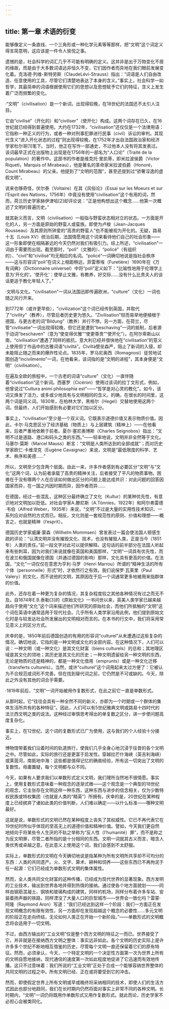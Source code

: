 ```yaml
---
---
---
```

title: 第一章 术语的衍变
---




能够像定义一条直线、一个三角形或一种化学元素等等那样，把“文明”这个词定义得言简意明，这应该是一件令人愉悦之事。

遗憾的是，社会科学的词汇几乎不可能有明确的定义。这并非是出于万物变化不居的缘故，而是由于大多数词语远非恒久不变，它们因作者而异地在我们眼前发展变化着。克洛德·列维-斯特劳斯（ClaudeLévi-Strauss）指出：“词语是人们自由改造、任意使用的工具，尽管它们清楚地表达了本身的含义。”事实上，社会科学一如哲学，其最简单的词语根据使用它们的思想以及思想赋予它们的特征，含义上发生着广泛而频繁的变化。

·“文明”（civilisation）是一个新词，出现得较晚，在18世纪的法国还不太引人注目。

它由“civilisé”（开化的）和“civiliser”（使开化）构成。这两个词存在已久，在16世纪就已经得到普遍使用。大约在1732年，“civilisation”还仅仅是一个法律用语：它指称一种正义的行为，或者一种对刑事犯罪进行民事（civil）诉讼的审判。其现代含义“进入开化状态的过程”则出现得较晚，在1752年才出自法国政治家和经济学家杜尔哥[1]笔下。当时，他正在写作一部通史，不过他本人没有将其发表过。该词最早正式在出版物上出现是在1756年的一部名为“人口论”（Traité de la population）的著作中。这部书的作者是维克托·里凯蒂，即米拉波侯爵（Victor Riqueti，Marquis of Mirabeau），他是著名的革命家米拉波伯爵（Honoré，Count Mirabeau）的父亲。他提到了“文明的范围”，甚至还提到过“骄奢淫逸的虚假文明”。

说来也够奇怪，伏尔泰（Voltaire）在其《风俗论》（Essai sur les Moeurs et sur l’Esprit des Nations，1756年）中竟没有使用“civilisation”这个有用的词，然而，荷兰历史学家赫伊津哈[2]却评论说：“正是他构想出这个概念……他第一次概述了文明的普遍历史。”

就其新义而言，文明（civilisation）一般指与野蛮状态相对立的状态。一方面是开化的人，另一方面是原始的野蛮人或蛮族。即使为卢梭（Jean-Jacques Rousseau）及其原则所钟爱的“高贵的野蛮人”也不能被视为开化的。无疑，路易十五（Louis XV）统治后期，法国情愿用这个词来看待他们自己的社会形象——这一形象即使在相隔甚远的今天仍然对我们有吸引力。综上所述，“civilisation”一词由于需要而出现。截至那时，“poli”（文雅的）、“policé”（有组织的）、“civil”和“civilisé”均无相应的名词。“policé”一词确切地说是指社会秩序——这与形容词“poli”在词义上相距稍远，菲雷蒂埃（Furetière）1690年在《万有词典》（Dictionnaire universel）中将“poli”定义如下：“比喻性地用于伦理学上意为‘开化的’。‘使开化’：使举止文雅，有教养，好交际……没有什么比贵夫人的谈话更适于教化年轻人了。”

·文明与文化。“civilisation”一词从法国迅即传遍欧洲，“culture”（文化）一词也随之风行开来。

到1772年（或许更早些），“civilization”这个词已经传到英国，并取代了“civility”（教养），尽管后者历史更为悠久。“Zivilisation”轻而易举地便植根于德国，与更古老的词“Bildung”（教养）并行不悖。另一方面，在荷兰，尽管“civilisatie”一词出现得较晚，但它还是遭到“beschaving”一词的抵制，后者源于动词“beschaven”（意为“使变得优雅”“使更尊贵”“使开化”）。在阿尔卑斯山以南，“civilisation”遭遇了同样的抵抗，意大利已经并很快地在“civilisation”的意义上使用但丁作品中的古雅词语“civiltà”。Civiltà壁垒森严，阻止了新词的入侵，却未能阻止随之而来的爆炸性论点。1835年，罗马尼奥西（Romagnosi）徒劳地试图创造“incivilmento”一词，在他看来，该词指的是“文明的进程”，其本身便是“文明”（civilisation）。

在遍及全欧的旅程中，一个古老的词语“culture”（文化）一直伴随着“civilisation”这个新词。西塞罗（Cicéron）使用过该词的拉丁文形式，例如，他曾说过“Cultura animi philosophia est”——“哲学是对心灵的教化”。如今，该词又焕发了活力，或多或少地具有与文明相同的含义。的确，在很长的时间里，这两个词是同义词。1830年，在柏林大学，黑格尔（Hegel）交替地使用这两个词。但最终，人们开始感到有必要对它们加以区分。

事实上，“civilisation”至少是一个双义词。它既表示道德价值又表示物质价值。因此，卡尔·马克思区分了经济基础（物质上）与上层建筑（精神上）——在他看来，后者严重地依赖于前者。夏尔·塞尼奥博斯（Charles Seignobos）指出：“文明不过是道路、港口和码头之类的东西。”——轻率地说，文明并非全然等于文化。马塞尔·莫斯（Marcel Mauss）断言：“文明是人类所达到的全部成就”；而对历史学家欧仁·卡维涅克（Eugène Cavaignac）来说，文明是“最低限度的科学、艺术、秩序和美德……”

所以，文明至少包含两个层面。由此一来，许多作者感到有必要区分“文明”与“文化”这两个词，认为前者承载了高贵的精神关注，后者接受了平凡的物质事物。困难在于没有哪两个人在应该如何做出区分的问题上能达成共识：对此问题的回答因国家而异，在一国之内因时期而异，因作者而异……

在德国，经过一些混乱，这种区分最终确立了文化（Kultur）的某种优先性，有意识地对文明加以贬低。对社会学家A.滕尼斯（A.Tönnies，1922年）和阿尔弗雷德·韦伯（Alfred Weber，1935年）来说，“文明”不过是大量的实用性技术知识、一系列应对自然的方式而已。相反，文化则是一套规范性的原则、价值和理想——概言之，也就是精神（l’esprit）。

德国历史学家威廉·蒙森（Wilhelm Mommsen）曾发表过一篇会使法国人顿感生疏的评论：“认清文明并没有摧毁文化、技术，也没有摧毁人类，正是当今（1851年）人类的责任。”前一段文字对此可以提供解释。这句话的前半部分在法国人听起来有些刺耳，因为对我们来说就像在英国和美国那样，“文明”一词具有优先性，而在波兰和俄国就像在德国（并通过德国的影响）那样，文化具有更高的价值。在法国，“文化”一词仅仅在意思为亨利·马罗（Henri Marrou）所谓的“精神生活的所有个体（personnelle）形式”时，才依然行之有效。我们说保罗·瓦莱里（Paul Valery）的文化，而不说他的文明，其原因在于后一个词通常更多地被用来指群体的价值。

此外，还存在着一种更为复杂的情况，其复杂程度较之其他各种情况有过之而无不及。自1874年E.B.泰勒[3]的《原始文化》一书问世以来，英美人类学家已越来越趋向于使用“文化”这个词来描述他们所研究的原始社会，而他们所抵触的“文明”这个词在英语中通常适用于现代社会。几乎所有人类学家沿用此例，他们提到原始文化时是与较发达社会所发展出的文明相对而言的。在本书的行文中，我们将采用常见意义上的区分方式。

庆幸的是，1850年前后德国创造的有用的形容词“culturel”从未遭遇过这些复杂的情况。确切地说，它指的是一种文明或文化的全部内容。在这种情况下，人们可以说：一种文明（或一种文化）是其文化财富（biens culturels）的总和；其地理区域是其文化的领地；其历史是其文化的历史；一种文明遗留给另一种文明的东西，无论是物质的还是精神的，都是一种文化借用（emprunts）或是一种文化迁移（transferts culturels）。当然，或许“culturel”这个词用起来太过方便了：它被认为不合规范或词形不完善。但在找到替代词之前，它仍然是不可或缺的。今天，除此之外没有其他的词合乎需要。

·1819年前后，“文明”一词开始被用作复数形式，在此之前它一直是单数形式。

从那时起，它“往往会具有一种全然不同的新义，亦即为一个时期或一个群体的集体生活所共有的各种特征”。因此，人们可以有5世纪雅典文明或路易十四时代的法兰西文明之类的说法。这种经过审慎思考得出的单复数之区分，进一步使问题高度复杂化。

事实上，在12世纪，这个词的复数形式已广为使用，这与我们的个人经验十分接近。

博物馆带着我们沿着时间的轨道旅行，使我们几乎全身心地沉浸于往昔的各个文明之中。尽管如此，实际的旅行还是更富于启发性。穿越拉芒什海峡（英吉利海峡）或莱茵河，南抵地中海：这些都是值得记忆的确凿经验，所有这一切突出了文明的复数性。毋庸置疑，每个文明都与众不同。

今天，如果有人要求我们以单数形式定义文明，我们理所当然地不很情愿。事实上，使用复数形式意味着一种观念的逐渐式微——这个观念是一个典型的18世纪的观念，它主张存在文明这样一种东西，这种东西与进步的信念相关，仅为少数特权民族或特权集团（也就是人类的“精英”）所拥有。庆幸的是，20世纪在某种程度上已经摈弃了诸如此类的价值判断，人们难以确定——以什么标准——哪种文明最好。

这就是说，单数形式的文明已然在某种程度上丧失了其权威性。它已不再代表它在19世纪时所似乎体现的至高无上的道德价值和精神价值。譬如，今天我们更自然地倾向于将某些令人生厌的不轨之举称为“反人性（l’humanité）罪”，而不是称之为反文明罪，尽管二者所指的是十分相同的东西。文明一词就其古义而言，暗含人类优秀或卓越之意。在此意义上使用这个词，我们会感到不太舒服。

实际上，单数形式的文明在今天确切地说是指某种为所有文明所共享却不可均分的东西：人类的共同遗产。火、文字、算术、耕种和饲养——这些东西已不再拘泥于任一起源：它们已经成为单数形式文明的集体属性。

然而，全人类共同文化财富的这种传播，已经成为现代世界的显著现象。西方发明的工业技术，输出到世界各地并得到热情的接纳。通过使各个地方面貌划一——同样由钢筋混凝土、钢铁和玻璃构成的建筑，同样的机场，同样分布着许多车站、安装着扬声器的铁路，同样湮没了大量人口的巨型城市——世界会一致化吗？雷蒙·阿隆（Raymond Aron）写道：“我们已经达到这样一个阶段：我们一方面正在发现文明概念的有限有效性，另一方面却在发现超越这个概念的必要性……多元文明的阶段正在走向终结，无论如何人类正在开始一个新阶段。”——单数形式的文明概念将会适用于一切文明。

不过，由西方输出的“工业文明”仅是整个西方文明的特征之一而已。世界接受了它，并非就是在接纳西方文明之整体：事实远非如此。各个文明的历史实际上是许许多多个世纪不断地相互借鉴的历史，尽管每个文明一直还保留着它们的原有特征。然而，必须承认，今天，一个特定文明的一个决定性方面第一次为世界上所有的文明自愿地接纳，现代通信的速度第一次如此程度地促进了它迅速而有效地传播。这只不过意味着：我们所说的“工业文明”正处于合成一个能够容纳世界整体的共同文明的过程之中。所有文明已经、正在或将要受到它的冲击。

然而，即使假定世界上所有文明或早或晚终将采纳相同的技术，即使人们的生活方式因此也部分地趋同，我们在长时期内仍然将面对事实上非常不同的各种文明。长时期内，“文明”一词仍将既用作单数形式又用作复数形式。就此而论，历史学家不必担心会被类同化。